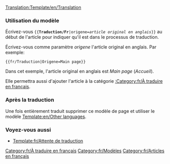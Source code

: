 <noinclude>[[Translation:Template/en/Translation]]</noinclude><noinclude></noinclude>{{en/Ambox| type  = style
| image = en/Translation.png
| text  = <strong>Cet article est traduit de l'original en anglais: <includeonly>[{{SERVER}}{{localurl:{{NAMESPACE}}:{{{origene}}}|action=view}} {{{origene}}}]</includeonly><noinclude>{{{origene}}}</noinclude>.</strong><br/>
<p style="font-size: 90%">Vous pouvez aider en contribuant à [{{SERVER}}{{localurl:{{NAMESPACE}}:{{PAGENAME}}|action=edit}} améliorer le contenu]. Utilisez le [[en/Wiki/Manual of Style|Manuel de Style]] pour le montage correct.<br/>
N'oubliez pas de retirer ce modèle une fois l'article a été correctement traduit.</p>
}}
<includeonly>[[Category:fr/À traduire en français]]</includeonly><noinclude>
=== Utilisation du modèle ===
Écrivez-vous <code><nowiki>{{</nowiki>'''Traduction/Fr'''|origene=''article original en anglais''<nowiki>}}</nowiki></code> au début de l'article pour indiquer qu'il est dans le processus de traduction.
<p>Écrivez-vous comme paramètre ''origene'' l'article original en anglais. Par exemple:</p>
<pre>{{fr/Traduction|Origene=Main page}}</pre>
Dans cet exemple, l'article original en anglais est ''Main page'' (''Accueil'').
<p>Elle permettra aussi d'ajouter l'article à la catégorie [[:Category:fr/À traduire en français]].</p>

=== Après la traduction===
Une fois entièrement traduit supprimer ce modèle de page et utiliser le modèle [[Template:en/Other languages]].

===Voyez-vous aussi===
* [[Template:fr/Attente de traduction]]

[[Category:fr/Modèles]][[Category:fr/Articles en français]]
</noinclude>
